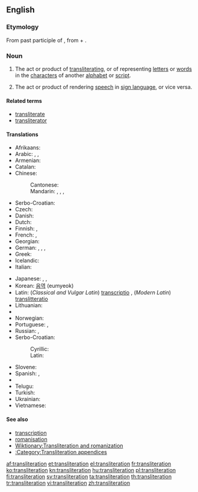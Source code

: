 ==English==
{{rfc-auto}}
{{wikipedia}}

===Etymology===
From {{etyl|la}} {{term|transliteratus|lang=la}} past participle of {{term|transliterare||to transliterate|lang=la}}, from {{term|trans-||across|lang=la}} + {{term|littera||letter|lang=la}}.

===Noun===
{{en-noun}}

# {{linguistics|translation studies}} The act or product of [[transliterating]], or of representing [[letter]]s or [[word]]s in the [[character]]s of another [[alphabet]] or [[script]].
# {{context|sign language}} The act or product of rendering [[speech]] in [[sign language]], or vice versa.

====Related terms====
* [[transliterate]]
* [[transliterator]]

====Translations====
{{trans-top|product of transliterating}}
* Afrikaans: {{t+|af|transliterasie|xs=Afrikaans}}
* Arabic: {{t-|ar|نقحرة|f|tr=<!--stress varies-->naqḥara}},  {{t-|ar|كرشنة|f|tr=<!--stress varies-->karšana}},  {{qualifier|romanisation}} {{t-|ar|رومنة|f|tr=rawmana}}
* Armenian: {{t-|hy|գրադարձություն|tr=gradarjut’yun}}
* Catalan: {{t-|ca|transliteració|f}}
* Chinese:
*: Cantonese: {{tø|yue|譯音|tr=jik6 jam1|sc=Hani|xs=Cantonese}}
*: Mandarin: {{t-|cmn|轉寫|sc=Hani}}, {{t-|cmn|转写|tr=zhuǎnxiě|sc=Hani}}, {{t-|cmn|音譯|sc=Hani}}, {{t-|cmn|音译|tr=yīnyì|sc=Hani}}
* Serbo-Croatian: {{t|sh|prijeslov|m}}
* Czech: {{t-|cs|transliterace|f}}
* Danish: {{t+|da|translitteration|c}}
* Dutch: {{t+|nl|transliteratie|f}}
* Finnish: {{t+|fi|translitterointi}}, {{t-|fi|siirtokirjoitus}}
* French: {{t+|fr|transcription|f}}, {{t+|fr|translittération|f}}
* Georgian: {{t-|ka|ტრანსლიტერაცია|tr=transliterac'ia|sc=Geor|xs=Georgian}}
* German: {{t+|de|Transkription|f}},  {{t+|de|Transliteration|f}},  {{t+|de|Umschrift|m}},  {{t-|de|Umschreibung|f}}
* Greek: {{t+|el|μεταγραφή|f|tr=metagrafí}}
* Icelandic: {{t-|is|umritun|f}}
* Italian: {{t+|it|traslitterazione|f}}
{{trans-mid}}
* Japanese: {{qualifier|lexical translation}} {{t-|ja|字訳|tr=jiyaku}}, {{qualifier|phonetical translation}}{{t-|ja|音訳|tr=on'yaku}}, {{t-|ja|翻字|tr=honji}}
* Korean: [[음역]] (eumyeok)
* Latin: (''Classical and Vulgar Latin'') [[transcriptio]] {{f}}, (''Modern Latin'') [[translitteratio]] {{f}}
* Lithuanian: {{t-|lt|transliteracija|f|xs=Lithuanian}}
* {{trreq|mk}}
* Norwegian: {{t-|no|transliterasjon}}
* Portuguese: {{t-|pt|transcrição|f}}, {{t+|pt|transliteração|f}}
* Russian: {{t+|ru|транслитерация|f|tr=transliterácjia}}, {{t-|ru|транслитерирование|n|tr=transliterírovanije}}
* Serbo-Croatian:
*: Cyrillic: {{t-|sh|транслитерација|f|alt=транслитера́ција|sc=Cyrl}}
*: Latin: {{t-|sh|transliteracija|f|alt=transliterácija}}
* Slovene: {{t-|sl|prečrkovanje}}
* Spanish: {{t+|es|transcripción|f}}, {{t+|es|transliteración|f}}
* {{trreq|ta}}
* Telugu: {{t-|te|ప్రతిలేఖనం|tr=pratilEkhanaM|sc=Telu}}
* Turkish: {{t-|tr|başka alfabeyle yazma}}
* Ukrainian: {{t-|uk|транслітерація|f|tr=transliterácija|xs=Ukrainian}}
* Vietnamese: {{t-|vi|sự chuyển chữ bản chuyển chữ|xs=Vietnamese}}
{{trans-bottom}}

====See also====
* [[transcription]]
* [[romanisation]]
* [[Wiktionary:Transliteration and romanization]]
* [[:Category:Transliteration appendices]]

[[af:transliteration]]
[[et:transliteration]]
[[el:transliteration]]
[[fr:transliteration]]
[[ko:transliteration]]
[[kn:transliteration]]
[[hu:transliteration]]
[[pl:transliteration]]
[[fi:transliteration]]
[[sv:transliteration]]
[[ta:transliteration]]
[[th:transliteration]]
[[tr:transliteration]]
[[vi:transliteration]]
[[zh:transliteration]]